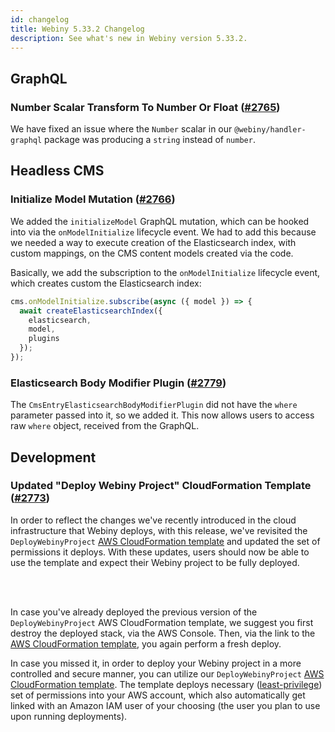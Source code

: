 ```yaml
---
id: changelog
title: Webiny 5.33.2 Changelog
description: See what's new in Webiny version 5.33.2.
---
```


## GraphQL

### Number Scalar Transform To Number Or Float ([#2765](https://github.com/webiny/webiny-js/pull/2765))

We have fixed an issue where the `Number` scalar in our `@webiny/handler-graphql` package was producing a `string` instead of `number`.

## Headless CMS

### Initialize Model Mutation ([#2766](https://github.com/webiny/webiny-js/pull/2766))

We added the `initializeModel` GraphQL mutation, which can be hooked into via the `onModelInitialize` lifecycle event.
We had to add this because we needed a way to execute creation of the Elasticsearch index, with custom mappings, on the CMS content models created via the code.

Basically, we add the subscription to the `onModelInitialize` lifecycle event, which creates custom the Elasticsearch index:

```typescript
cms.onModelInitialize.subscribe(async ({ model }) => {
  await createElasticsearchIndex({
    elasticsearch,
    model,
    plugins
  });
});
```

### Elasticsearch Body Modifier Plugin ([#2779](https://github.com/webiny/webiny-js/pull/2779))

The `CmsEntryElasticsearchBodyModifierPlugin` did not have the `where` parameter passed into it, so we added it.
This now allows users to access raw `where` object, received from the GraphQL.

## Development

### Updated "Deploy Webiny Project" CloudFormation Template ([#2773](https://github.com/webiny/webiny-js/pull/2773))

In order to reflect the changes we've recently introduced in the cloud infrastructure that Webiny deploys, with this release, we've revisited the `DeployWebinyProject` [AWS CloudFormation template](/docs/{version}/infrastructure/aws/configure-aws-credentials#attaching-a-fine-grained-policy) and updated the set of permissions it deploys. With these updates, users should now be able to use the template and expect their Webiny project to be fully deployed.

<br/><br/>

<Alert type="info" title="Already Used the Template?">

In case you've already deployed the previous version of the `DeployWebinyProject` AWS CloudFormation template, we suggest you first destroy the deployed stack, via the AWS Console. Then, via the link to the [AWS CloudFormation template](/docs/{version}/infrastructure/aws/configure-aws-credentials#attaching-a-fine-grained-policy), you again perform a fresh deploy.

</Alert>


<Alert type="info" title="More Information">

In case you missed it, in order to deploy your Webiny project in a more controlled and secure manner, you can utilize our `DeployWebinyProject` [AWS CloudFormation template](/docs/{version}/infrastructure/aws/configure-aws-credentials#attaching-a-fine-grained-policy). The template deploys necessary ([least-privilege](https://en.wikipedia.org/wiki/Principle_of_least_privilege)) set of permissions into your AWS account, which also automatically get linked with an Amazon IAM user of your choosing (the user you plan to use upon running deployments).

</Alert>
